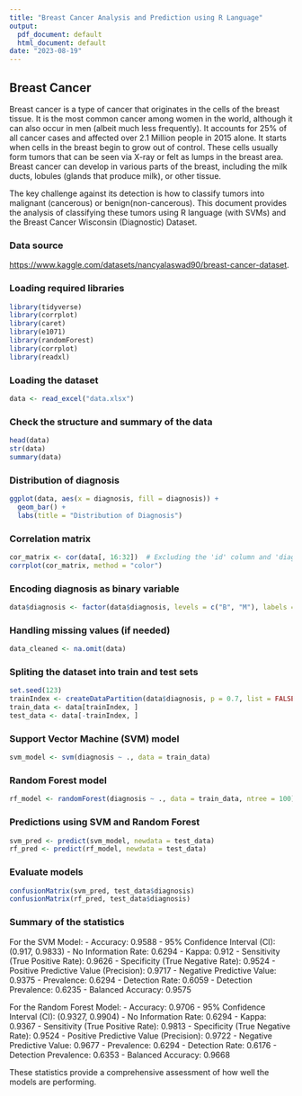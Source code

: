 ---
title: "Breast Cancer Analysis and Prediction using R Language"
output:
  pdf_document: default
  html_document: default
date: "2023-08-19"
---

## Breast Cancer
Breast cancer is a type of cancer that originates in the cells of the breast tissue. It is the most common cancer among women in the world, although it can also occur in men (albeit much less frequently). It accounts for 25% of all cancer cases and affected over 2.1 Million people in 2015 alone. It starts when cells in the breast begin to grow out of control. These cells usually form tumors that can be seen via X-ray or felt as lumps in the breast area. Breast cancer can develop in various parts of the breast, including the milk ducts, lobules (glands that produce milk), or other tissue.

The key challenge against its detection is how to classify tumors into malignant (cancerous) or benign(non-cancerous). This document provides the analysis of classifying these tumors using R language (with SVMs) and the Breast Cancer Wisconsin (Diagnostic) Dataset.

### Data source
<https://www.kaggle.com/datasets/nancyalaswad90/breast-cancer-dataset>.

### Loading required libraries
```{r}
library(tidyverse)
library(corrplot)
library(caret)
library(e1071)
library(randomForest)
library(corrplot)
library(readxl)
```
### Loading the dataset
```{r}
data <- read_excel("data.xlsx")
```

### Check the structure and summary of the data
```{r}
head(data)
str(data)
summary(data)
```
### Distribution of diagnosis
```{r}
ggplot(data, aes(x = diagnosis, fill = diagnosis)) +
  geom_bar() +
  labs(title = "Distribution of Diagnosis")
```
### Correlation matrix
```{r}
cor_matrix <- cor(data[, 16:32])  # Excluding the 'id' column and 'diagnosis' column
corrplot(cor_matrix, method = "color")
```

### Encoding diagnosis as binary variable
```{r}
data$diagnosis <- factor(data$diagnosis, levels = c("B", "M"), labels = c("Benign", "Malignant"))
```

### Handling missing values (if needed)
```{r}
data_cleaned <- na.omit(data)
```

### Spliting the dataset into train and test sets
```{r}
set.seed(123)
trainIndex <- createDataPartition(data$diagnosis, p = 0.7, list = FALSE, times = 1)
train_data <- data[trainIndex, ]
test_data <- data[-trainIndex, ]
```

### Support Vector Machine (SVM) model
```{r}
svm_model <- svm(diagnosis ~ ., data = train_data)
```

### Random Forest model
```{r}
rf_model <- randomForest(diagnosis ~ ., data = train_data, ntree = 100)
```

### Predictions using SVM and Random Forest
```{r}
svm_pred <- predict(svm_model, newdata = test_data)
rf_pred <- predict(rf_model, newdata = test_data)
```

### Evaluate models
```{r}
confusionMatrix(svm_pred, test_data$diagnosis)
confusionMatrix(rf_pred, test_data$diagnosis)
```

### Summary of the statistics

For the SVM Model:
- Accuracy: 0.9588
- 95% Confidence Interval (CI): (0.917, 0.9833)
- No Information Rate: 0.6294
- Kappa: 0.912
- Sensitivity (True Positive Rate): 0.9626
- Specificity (True Negative Rate): 0.9524
- Positive Predictive Value (Precision): 0.9717
- Negative Predictive Value: 0.9375
- Prevalence: 0.6294
- Detection Rate: 0.6059
- Detection Prevalence: 0.6235
- Balanced Accuracy: 0.9575

For the Random Forest Model:
- Accuracy: 0.9706
- 95% Confidence Interval (CI): (0.9327, 0.9904)
- No Information Rate: 0.6294
- Kappa: 0.9367
- Sensitivity (True Positive Rate): 0.9813
- Specificity (True Negative Rate): 0.9524
- Positive Predictive Value (Precision): 0.9722
- Negative Predictive Value: 0.9677
- Prevalence: 0.6294
- Detection Rate: 0.6176
- Detection Prevalence: 0.6353
- Balanced Accuracy: 0.9668

These statistics provide a comprehensive assessment of how well the models are performing.
